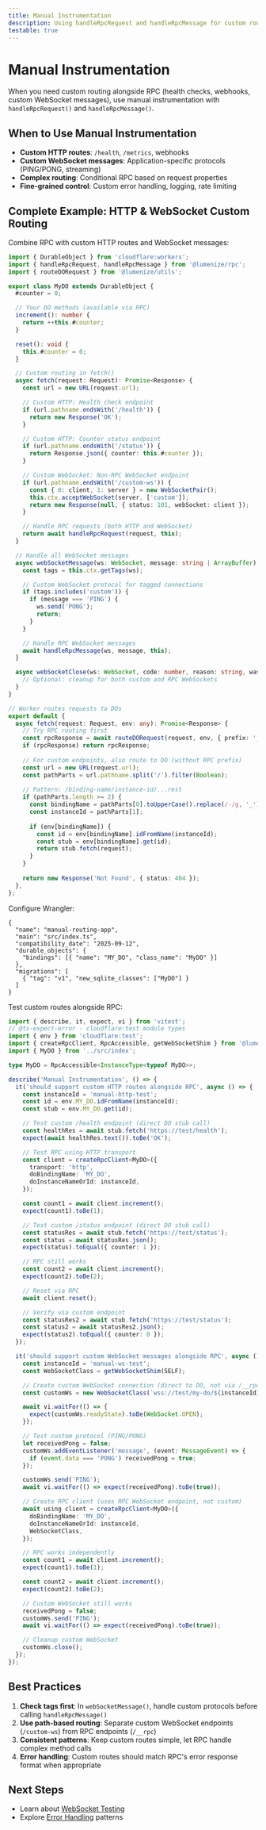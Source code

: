 ```yaml
---
title: Manual Instrumentation
description: Using handleRpcRequest and handleRpcMessage for custom routing
testable: true
---
```


# Manual Instrumentation

When you need custom routing alongside RPC (health checks, webhooks, custom WebSocket messages), use manual instrumentation with `handleRpcRequest()` and `handleRpcMessage()`.

## When to Use Manual Instrumentation

- **Custom HTTP routes**: `/health`, `/metrics`, webhooks
- **Custom WebSocket messages**: Application-specific protocols (PING/PONG, streaming)
- **Complex routing**: Conditional RPC based on request properties
- **Fine-grained control**: Custom error handling, logging, rate limiting

## Complete Example: HTTP & WebSocket Custom Routing

Combine RPC with custom HTTP routes and WebSocket messages:

```typescript src/index.ts
import { DurableObject } from 'cloudflare:workers';
import { handleRpcRequest, handleRpcMessage } from '@lumenize/rpc';
import { routeDORequest } from '@lumenize/utils';

export class MyDO extends DurableObject {
  #counter = 0;

  // Your DO methods (available via RPC)
  increment(): number {
    return ++this.#counter;
  }

  reset(): void {
    this.#counter = 0;
  }

  // Custom routing in fetch()
  async fetch(request: Request): Promise<Response> {
    const url = new URL(request.url);

    // Custom HTTP: Health check endpoint
    if (url.pathname.endsWith('/health')) {
      return new Response('OK');
    }

    // Custom HTTP: Counter status endpoint
    if (url.pathname.endsWith('/status')) {
      return Response.json({ counter: this.#counter });
    }

    // Custom WebSocket: Non-RPC WebSocket endpoint
    if (url.pathname.endsWith('/custom-ws')) {
      const { 0: client, 1: server } = new WebSocketPair();
      this.ctx.acceptWebSocket(server, ['custom']);
      return new Response(null, { status: 101, webSocket: client });
    }

    // Handle RPC requests (both HTTP and WebSocket)
    return await handleRpcRequest(request, this);
  }

  // Handle all WebSocket messages
  async webSocketMessage(ws: WebSocket, message: string | ArrayBuffer): Promise<void> {
    const tags = this.ctx.getTags(ws);

    // Custom WebSocket protocol for tagged connections
    if (tags.includes('custom')) {
      if (message === 'PING') {
        ws.send('PONG');
        return;
      }
    }

    // Handle RPC WebSocket messages
    await handleRpcMessage(ws, message, this);
  }

  async webSocketClose(ws: WebSocket, code: number, reason: string, wasClean: boolean): Promise<void> {
    // Optional: cleanup for both custom and RPC WebSockets
  }
}

// Worker routes requests to DOs
export default {
  async fetch(request: Request, env: any): Promise<Response> {
    // Try RPC routing first
    const rpcResponse = await routeDORequest(request, env, { prefix: '__rpc' });
    if (rpcResponse) return rpcResponse;
    
    // For custom endpoints, also route to DO (without RPC prefix)
    const url = new URL(request.url);
    const pathParts = url.pathname.split('/').filter(Boolean);
    
    // Pattern: /binding-name/instance-id/...rest
    if (pathParts.length >= 2) {
      const bindingName = pathParts[0].toUpperCase().replace(/-/g, '_');
      const instanceId = pathParts[1];
      
      if (env[bindingName]) {
        const id = env[bindingName].idFromName(instanceId);
        const stub = env[bindingName].get(id);
        return stub.fetch(request);
      }
    }
    
    return new Response('Not Found', { status: 404 });
  },
};
```

Configure Wrangler:

```jsonc wrangler
{
  "name": "manual-routing-app",
  "main": "src/index.ts",
  "compatibility_date": "2025-09-12",
  "durable_objects": {
    "bindings": [{ "name": "MY_DO", "class_name": "MyDO" }]
  },
  "migrations": [
    { "tag": "v1", "new_sqlite_classes": ["MyDO"] }
  ]
}
```

Test custom routes alongside RPC:

```typescript test
import { describe, it, expect, vi } from 'vitest';
// @ts-expect-error - cloudflare:test module types
import { env } from 'cloudflare:test';
import { createRpcClient, RpcAccessible, getWebSocketShim } from '@lumenize/rpc';
import { MyDO } from '../src/index';

type MyDO = RpcAccessible<InstanceType<typeof MyDO>>;

describe('Manual Instrumentation', () => {
  it('should support custom HTTP routes alongside RPC', async () => {
    const instanceId = 'manual-http-test';
    const id = env.MY_DO.idFromName(instanceId);
    const stub = env.MY_DO.get(id);

    // Test custom /health endpoint (direct DO stub call)
    const healthRes = await stub.fetch('https://test/health');
    expect(await healthRes.text()).toBe('OK');

    // Test RPC using HTTP transport
    const client = createRpcClient<MyDO>({
      transport: 'http',
      doBindingName: 'MY_DO',
      doInstanceNameOrId: instanceId,
    });

    const count1 = await client.increment();
    expect(count1).toBe(1);

    // Test custom /status endpoint (direct DO stub call)
    const statusRes = await stub.fetch('https://test/status');
    const status = await statusRes.json();
    expect(status).toEqual({ counter: 1 });

    // RPC still works
    const count2 = await client.increment();
    expect(count2).toBe(2);

    // Reset via RPC
    await client.reset();

    // Verify via custom endpoint
    const statusRes2 = await stub.fetch('https://test/status');
    const status2 = await statusRes2.json();
    expect(status2).toEqual({ counter: 0 });
  });

  it('should support custom WebSocket messages alongside RPC', async () => {
    const instanceId = 'manual-ws-test';
    const WebSocketClass = getWebSocketShim(SELF);

    // Create custom WebSocket connection (direct to DO, not via /__rpc)
    const customWs = new WebSocketClass(`wss://test/my-do/${instanceId}/custom-ws`);

    await vi.waitFor(() => {
      expect(customWs.readyState).toBe(WebSocket.OPEN);
    });

    // Test custom protocol (PING/PONG)
    let receivedPong = false;
    customWs.addEventListener('message', (event: MessageEvent) => {
      if (event.data === 'PONG') receivedPong = true;
    });

    customWs.send('PING');
    await vi.waitFor(() => expect(receivedPong).toBe(true));

    // Create RPC client (uses RPC WebSocket endpoint, not custom)
    await using client = createRpcClient<MyDO>({
      doBindingName: 'MY_DO',
      doInstanceNameOrId: instanceId,
      WebSocketClass,
    });

    // RPC works independently
    const count1 = await client.increment();
    expect(count1).toBe(1);

    const count2 = await client.increment();
    expect(count2).toBe(2);

    // Custom WebSocket still works
    receivedPong = false;
    customWs.send('PING');
    await vi.waitFor(() => expect(receivedPong).toBe(true));

    // Cleanup custom WebSocket
    customWs.close();
  });
});
```

## Best Practices

1. **Check tags first**: In `webSocketMessage()`, handle custom protocols before calling `handleRpcMessage()`
2. **Use path-based routing**: Separate custom WebSocket endpoints (`/custom-ws`) from RPC endpoints (`/__rpc`)
3. **Consistent patterns**: Keep custom routes simple, let RPC handle complex method calls
4. **Error handling**: Custom routes should match RPC's error response format when appropriate

## Next Steps

- Learn about [WebSocket Testing](./websocket-testing.mdx)
- Explore [Error Handling](./error-handling.mdx) patterns
